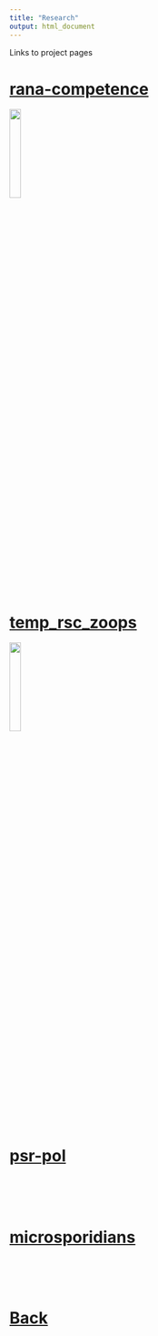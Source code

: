 ```yaml
---
title: "Research"
output: html_document
---
```


Links to project pages

# [rana-competence](https://dcsuh.github.io/rana-competence)
[![](tadpoles.png){width=20%}](https://dcsuh.github.io/rana-competence)

<br>
<br>
<br>

# [temp_rsc_zoops](https://dcsuh.github.io/temp_rsc_zoops)
[![](images/daphnia.png){width=20%}](https://dcsuh.github.io/temp_rsc_zoops)

<br>
<br>
<br>

# [psr-pol](https://dcsuh.github.io/psr-pol)

<br>
<br>
<br>

# [microsporidians](https://dcsuh.github.io/microsporidians)

<br>
<br>
<br>

# [Back](https://dcsuh.github.io)

<br>